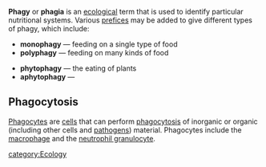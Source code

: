 '''Phagy''' or '''phagia''' is an [[ecology|ecological]] term that is used to identify particular nutritional systems.  Various [[prefix|prefices]] may be added to give different types of phagy, which include:

* '''monophagy''' &mdash; feeding on a single type of food
* '''polyphagy''' &mdash; feeding on many kinds of food

* '''phytophagy''' &mdash; the eating of plants
* '''aphytophagy''' &mdash; <!-- eek, what is this? -->

==Phagocytosis==
[[Phagocyte]]s are [[cell (biology)|cells]] that can perform [[phagocytosis]] of inorganic or organic (including other cells and [[pathogen]]s) material. Phagocytes include the [[macrophage]] and the [[neutrophil granulocyte]].

{{stub}}

[[category:Ecology]]